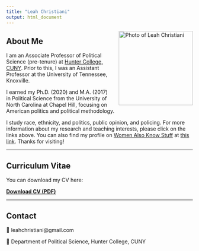 ```yaml
---
title: "Leah Christiani"
output: html_document
---
```


<img src="leah_photo.png" alt="Photo of Leah Christiani" width="200" style="float: right; margin-left: 20px;"/>

## About Me

I am an Associate Professor of Political Science (pre-tenure) at [Hunter College, CUNY](https://www.hunter.cuny.edu/){target="_blank"}. Prior to this, I was an Assistant Professor at the University of Tennessee, Knoxville.

I earned my Ph.D. (2020) and M.A. (2017) in Political Science from the University of North Carolina at Chapel Hill, focusing on American politics and political methodology. 

I study race, ethnicity, and politics, public opinion, and policing. For more information about my research and teaching interests, please click on the links above. You can also find my profile on [Women Also Know Stuff](https://www.womenalsoknowstuff.com/){target="_blank"} at [this link](https://womenalsoknowstuff.com/profile/4501){target="_blank"}. Thanks for visiting!


---

## Curriculum Vitae

You can download my CV here:

[**Download CV (PDF)**](Christiani_CV.pdf){target="_blank"}

---

## Contact

📧 leahchristiani@gmail.com 

📍 Department of Political Science, Hunter College, CUNY  
